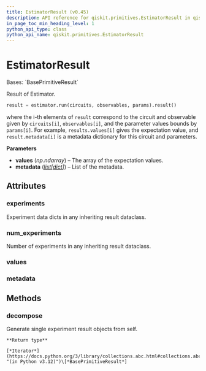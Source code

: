 ```yaml
---
title: EstimatorResult (v0.45)
description: API reference for qiskit.primitives.EstimatorResult in qiskit v0.45
in_page_toc_min_heading_level: 1
python_api_type: class
python_api_name: qiskit.primitives.EstimatorResult
---
```


# EstimatorResult

<Class id="qiskit.primitives.EstimatorResult" isDedicatedPage={true} github="https://github.com/qiskit/qiskit/tree/stable/0.45/qiskit/primitives/base/estimator_result.py" signature="qiskit.primitives.EstimatorResult(values, metadata)" modifiers="class">
  Bases: `BasePrimitiveResult`

  Result of Estimator.

  ```python
  result = estimator.run(circuits, observables, params).result()
  ```

  where the i-th elements of `result` correspond to the circuit and observable given by `circuits[i]`, `observables[i]`, and the parameter values bounds by `params[i]`. For example, `results.values[i]` gives the expectation value, and `result.metadata[i]` is a metadata dictionary for this circuit and parameters.

  **Parameters**

  *   **values** (*np.ndarray*) – The array of the expectation values.
  *   **metadata** ([*list*](https://docs.python.org/3/library/stdtypes.html#list "(in Python v3.12)")*\[*[*dict*](https://docs.python.org/3/library/stdtypes.html#dict "(in Python v3.12)")*]*) – List of the metadata.

  ## Attributes

  ### experiments

  <Attribute id="qiskit.primitives.EstimatorResult.experiments">
    Experiment data dicts in any inheriting result dataclass.
  </Attribute>

  ### num\_experiments

  <Attribute id="qiskit.primitives.EstimatorResult.num_experiments">
    Number of experiments in any inheriting result dataclass.
  </Attribute>

  ### values

  <Attribute id="qiskit.primitives.EstimatorResult.values" attributeTypeHint="np.ndarray[Any, np.dtype[np.float64]]" />

  ### metadata

  <Attribute id="qiskit.primitives.EstimatorResult.metadata" attributeTypeHint="list[dict[str, Any]]" />

  ## Methods

  ### decompose

  <Function id="qiskit.primitives.EstimatorResult.decompose" signature="decompose()">
    Generate single experiment result objects from self.

    **Return type**

    [*Iterator*](https://docs.python.org/3/library/collections.abc.html#collections.abc.Iterator "(in Python v3.12)")\[*BasePrimitiveResult*]
  </Function>
</Class>

